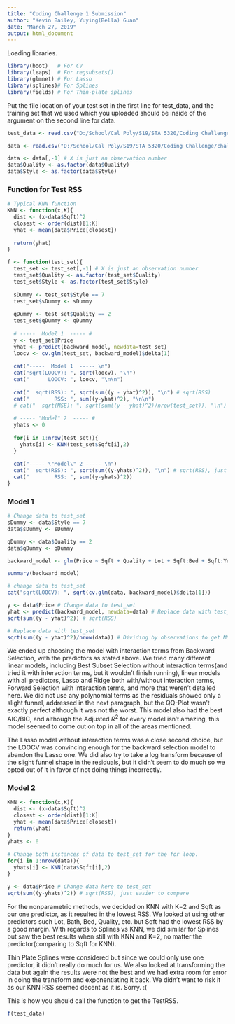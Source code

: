 ---
title: "Coding Challenge 1 Submission"
author: "Kevin Bailey, Yuying(Bella) Guan"
date: "March 27, 2019"
output: html_document
---
Loading libraries.
```{r}
library(boot)   # For CV
library(leaps)  # For regsubsets()
library(glmnet) # For Lasso
library(splines)# For Splines
library(fields) # For Thin-plate splines
```
Put the file location of your test set in the first line for test_data, and the training set that we used which you uploaded should be inside of the argument on the second line for data.
```{r}
test_data <- read.csv("D:/School/Cal Poly/S19/STA 5320/Coding Challenge/challenge1testing.csv") 

data <- read.csv("D:/School/Cal Poly/S19/STA 5320/Coding Challenge/challenge1testing.csv")

data <- data[,-1] # X is just an observation number
data$Quality <- as.factor(data$Quality)
data$Style <- as.factor(data$Style)
```

### Function for Test RSS
```{r}
# Typical KNN function
KNN <- function(x,K){
  dist <- (x-data$Sqft)^2
  closest <- order(dist)[1:K]
  yhat <- mean(data$Price[closest])
 
  return(yhat)
}

f <- function(test_set){
  test_set <- test_set[,-1] # X is just an observation number
  test_set$Quality <- as.factor(test_set$Quality)
  test_set$Style <- as.factor(test_set$Style)
  
  sDummy <- test_set$Style == 7
  test_set$sDummy <- sDummy
  
  qDummy <- test_set$Quality == 2
  test_set$qDummy <- qDummy
  
  # -----  Model 1  ----- #
  y <- test_set$Price
  yhat <- predict(backward_model, newdata=test_set)
  loocv <- cv.glm(test_set, backward_model)$delta[1]
  
  cat("-----  Model 1  ----- \n")
  cat("sqrt(LOOCV): ", sqrt(loocv), "\n")
  cat("      LOOCV: ", loocv, "\n\n")
  
  cat("  sqrt(RSS): ", sqrt(sum((y - yhat)^2)), "\n") # sqrt(RSS)
  cat("        RSS: ", sum((y-yhat)^2), "\n\n")
  # cat("  sqrt(MSE): ", sqrt(sum((y - yhat)^2)/nrow(test_set)), "\n") # sqrt(MSE)
  
  # ----- "Model" 2  ----- #
  yhats <- 0
  
  for(i in 1:nrow(test_set)){
    yhats[i] <- KNN(test_set$Sqft[i],2) 
  }
  
  cat("----- \"Model\" 2 ----- \n")
  cat("  sqrt(RSS): ", sqrt(sum((y-yhats)^2)), "\n") # sqrt(RSS), just easier to compare
  cat("        RSS: ", sum((y-yhats)^2))
}
```

### Model 1
```{r}
# Change data to test_set
sDummy <- data$Style == 7
data$sDummy <- sDummy

qDummy <- data$Quality == 2
data$qDummy <- qDummy

backward_model <- glm(Price ~ Sqft + Quality + Lot + Sqft:Bed + Sqft:Year + Year:sDummy + Bath:qDummy, data=data)

summary(backward_model)

# change data to test_set
cat("sqrt(LOOCV): ", sqrt(cv.glm(data, backward_model)$delta[1]))

y <- data$Price # Change data to test_set
yhat <- predict(backward_model, newdata=data) # Replace data with test_set
sqrt(sum((y - yhat)^2)) # sqrt(RSS)

# Replace data with test_set
sqrt(sum((y - yhat)^2)/nrow(data)) # Dividing by observations to get MSE, more comparable for LOOCV.
```

We ended up choosing the model with interaction terms from Backward Selection, with the predictors as stated above. We tried many different linear models, including Best Subset Selection without interaction terms(and tried it with interaction terms, but it wouldn't finish running), linear models with all predictors, Lasso and Ridge both with/without interaction terms, Forward Selection with interaction terms, and more that weren't detailed here. We did not use any polynomial terms as the residuals showed only a slight funnel, addressed in the next paragraph, but the QQ-Plot wasn't exactly perfect although it was not the worst. This model also had the best AIC/BIC, and although the Adjusted $R^2$ for every model isn't amazing, this model seemed to come out on top in all of the areas mentioned. 

The Lasso model without interaction terms was a close second choice, but the LOOCV was convincing enough for the backward selection model to abandon the Lasso one. We did also try to take a log transform because of the slight funnel shape in the residuals, but it didn't seem to do much so we opted out of it in favor of not doing things incorrectly.  

### Model 2
```{r}
KNN <- function(x,K){
  dist <- (x-data$Sqft)^2
  closest <- order(dist)[1:K]
  yhat <- mean(data$Price[closest])
  return(yhat)
}
yhats <- 0
  
# Change both instances of data to test_set for the for loop.
for(i in 1:nrow(data)){
  yhats[i] <- KNN(data$Sqft[i],2) 
}

y <- data$Price # Change data here to test_set
sqrt(sum((y-yhats)^2)) # sqrt(RSS), just easier to compare
```
For the nonparametric methods, we decided on KNN with K=2 and Sqft as our one predictor, as it resulted in the lowest RSS. We looked at using other predictors such Lot, Bath, Bed, Quality, etc. but Sqft had the lowest RSS by a good margin. With regards to Splines vs KNN, we did similar for Splines but saw the best results when still with KNN and K=2, no matter the predictor(comparing to Sqft for KNN). 

Thin Plate Splines were considered but since we could only use one predictor, it didn't really do much for us. We also looked at transforming the data but again the results were not the best and we had extra room for error in doing the transform and exponentiating it back. We didn't want to risk it as our KNN RSS seemed decent as it is. Sorry. :(

This is how you should call the function to get the TestRSS.
```{r}
f(test_data)
```